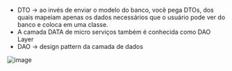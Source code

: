 






-   DTO → ao invés de enviar o modelo do banco, você pega DTOs, dos
    quais mapeiam apenas os dados necessários que o usuário pode ver do
    banco e coloca em uma classe.
-   A camada DATA de micro serviços também é conhecida como DAO Layer
-   DAO → design pattern da camada de dados

![image](/image/image_388.png)


